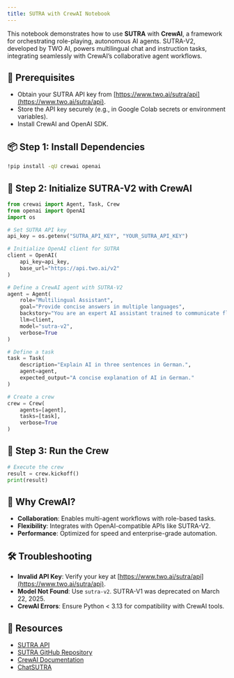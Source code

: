 ```yaml
---
title: SUTRA with CrewAI Notebook
---
```


This notebook demonstrates how to use **SUTRA** with **CrewAI**, a framework for orchestrating role-playing, autonomous AI agents. SUTRA-V2, developed by TWO AI, powers multilingual chat and instruction tasks, integrating seamlessly with CrewAI’s collaborative agent workflows.[](https://www.analyticsvidhya.com/blog/2024/01/building-collaborative-ai-agents-with-crewai/)[](https://github.com/crewAIInc/crewAI)

## 🔧 Prerequisites
- Obtain your SUTRA API key from [https://www.two.ai/sutra/api](https://www.two.ai/sutra/api).
- Store the API key securely (e.g., in Google Colab secrets or environment variables).
- Install CrewAI and OpenAI SDK.

## 📦 Step 1: Install Dependencies
```bash
!pip install -qU crewai openai
```

## 🔐 Step 2: Initialize SUTRA-V2 with CrewAI
```python
from crewai import Agent, Task, Crew
from openai import OpenAI
import os

# Set SUTRA API key
api_key = os.getenv("SUTRA_API_KEY", "YOUR_SUTRA_API_KEY")

# Initialize OpenAI client for SUTRA
client = OpenAI(
    api_key=api_key,
    base_url="https://api.two.ai/v2"
)

# Define a CrewAI agent with SUTRA-V2
agent = Agent(
    role="Multilingual Assistant",
    goal="Provide concise answers in multiple languages",
    backstory="You are an expert AI assistant trained to communicate fluently in over 50 languages.",
    llm=client,
    model="sutra-v2",
    verbose=True
)

# Define a task
task = Task(
    description="Explain AI in three sentences in German.",
    agent=agent,
    expected_output="A concise explanation of AI in German."
)

# Create a crew
crew = Crew(
    agents=[agent],
    tasks=[task],
    verbose=True
)
```

## 💬 Step 3: Run the Crew
```python
# Execute the crew
result = crew.kickoff()
print(result)
```

## 🌟 Why CrewAI?
- **Collaboration**: Enables multi-agent workflows with role-based tasks.[](https://github.com/crewAIInc/crewAI)
- **Flexibility**: Integrates with OpenAI-compatible APIs like SUTRA-V2.[](https://www.analyticsvidhya.com/blog/2024/01/building-collaborative-ai-agents-with-crewai/)
- **Performance**: Optimized for speed and enterprise-grade automation.[](https://github.com/crewAIInc/crewAI)

## 🛠 Troubleshooting
- **Invalid API Key**: Verify your key at [https://www.two.ai/sutra/api](https://www.two.ai/sutra/api).
- **Model Not Found**: Use `sutra-v2`. SUTRA-V1 was deprecated on March 22, 2025.
- **CrewAI Errors**: Ensure Python < 3.13 for compatibility with CrewAI tools.[](https://docs.ag2.ai/0.8.1/docs/blog/category/crewai/)

## 📎 Resources
- [SUTRA API](https://www.two.ai/sutra/api)
- [SUTRA GitHub Repository](https://github.com/sutra-dev/sutra-cookbook)
- [CrewAI Documentation](https://docs.crewai.com)
- [ChatSUTRA](https://chat.two.ai)